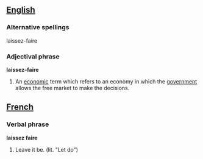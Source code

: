 ==[[English]]==

===Alternative spellings===
laissez-faire

===Adjectival phrase===

'''laissez-faire'''

#An [[economic]] term which refers to an economy in which the [[government]] allows the free market to make the decisions.

==[[French]]==

===Verbal phrase===

'''laissez faire'''

#Leave it be.  (lit. "Let do")